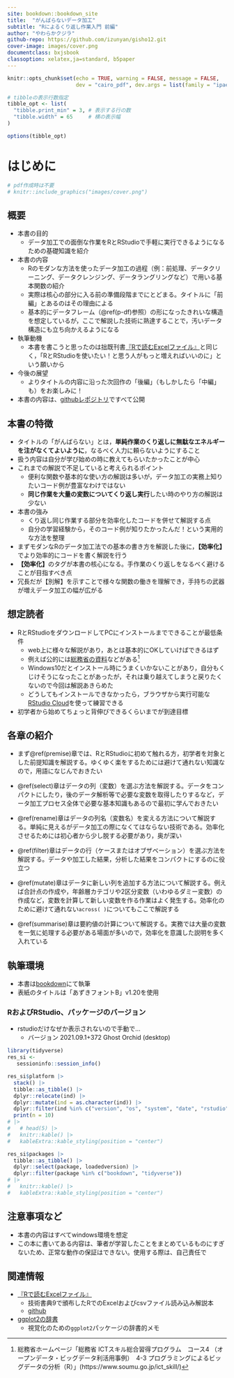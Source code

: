 ```yaml
---
site: bookdown::bookdown_site
title:  "がんばらないデータ加工"
subtitle: "Rによるくり返し作業入門 前編"
author: "やわらかクジラ"
github-repo: https://github.com/izunyan/gisho12.git
cover-image: images/cover.png
documentclass: bxjsbook
classoption: xelatex,ja=standard, b5paper
---
```


```r
knitr::opts_chunk$set(echo = TRUE, warning = FALSE, message = FALSE,
                      dev = "cairo_pdf", dev.args = list(family = "ipaexg")) # pdfでggplot2の日本語出力に必要な設定→html不可？

# tibbleの表示行数指定
tibble_opt <- list(
  "tibble.print_min" = 3, # 表示する行の数
  "tibble.width" = 65     # 横の表示幅
)

options(tibble_opt)

```

# はじめに {-#hajimeni}

```r
# pdf作成時は不要
# knitr::include_graphics("images/cover.png")
```

## 概要 {-}
* 本書の目的
  + データ加工での面倒な作業をRとRStudioで手軽に実行できるようになるための基礎知識を紹介

* 本書の内容
  + Rのモダンな方法を使ったデータ加工の過程（例：前処理、データクリーニング、データクレンジング、データラングリングなど）で用いる基本関数の紹介
  + 実際は核心の部分に入る前の準備段階までにとどまる。タイトルに「前編」とあるのはその理由による
  + 基本的にデータフレーム（\@ref(p-df)参照）の形になったきれいな構造を想定しているが，ここで解説した技術に熟達することで，汚いデータ構造にも立ち向かえるようになる

* 執筆動機
  + 本書を書こうと思ったのは拙既刊書[『Rで読むExcelファイル』](https://techbookfest.org/product/4794168259903488?productVariantID=5913872206659584)と同じく，「RとRStudioを使いたい！と思う人がもっと増えればいいのに」という願いから

* 今後の展望
  + よりタイトルの内容に沿った次回作の「後編」（もしかしたら「中編」も）をお楽しみに！

* 本書の内容は、[githubレポジトリ](https://github.com/izunyan/gisho12)ですべて公開


## 本書の特徴 {-}

* タイトルの「がんばらない」とは，**単純作業のくり返しに無駄なエネルギーを注がなくてよいように**，なるべく人力に頼らないようにすること
* 扱う内容は自分が学び始めの時に教えてもらいたかったことが中心
* これまでの解説で不足していると考えられるポイント
  + 便利な関数や基本的な使い方の解説は多いが，データ加工の実務上知りたいコード例が豊富なわけではない
  + **同じ作業を大量の変数についてくり返し実行**したい時のやり方の解説は少ない
* 本書の強み
  + くり返し同じ作業する部分を効率化したコードを併せて解説する点
  + 自分の学習経験から，そのコード例が知りたかったんだ！という実用的な方法を整理
* まずモダンなRのデータ加工法での基本の書き方を解説した後に，**【効率化】**でより効率的にコードを書く解説を行う
* **【効率化】**のタグが本書の核心になる。手作業のくり返しをなるべく避けることが目指すべき点
* 冗長だが【別解】を示すことで様々な関数の働きを理解でき，手持ちの武器が増えデータ加工の幅が広がる

## 想定読者 {-}

* RとRStudioをダウンロードしてPCにインストールまでできることが最低条件
  + web上に様々な解説があり，あとは基本的にOKしていけばできるはず
  + 例えば公的には[総務省の資料](https://www.soumu.go.jp/ict_skill/)などがある^[総務省ホームページ「総務省 ICTスキル総合習得プログラム　コース4
（オープンデータ・ビッグデータ利活用事例）　4-3 プログラミングによるビッグデータの分析（R）」(https://www.soumu.go.jp/ict_skill/)]
  + Windows10だとインストール時にうまくいかないことがあり，自分もくじけそうになったことがあったが，それは乗り越えてしまうと戻りたくないので今回は解説あきらめた
  + どうしてもインストールできなかったら，ブラウザから実行可能な[RStudio Cloud](https://rstudio.cloud/)を使って練習できる
* 初学者から始めてちょっと背伸びできるくらいまでが到達目標


## 各章の紹介 {-}

* まず\@ref(premise)章では、RとRStudioに初めて触れる方，初学者を対象とした前提知識を解説する。ゆくゆく楽をするためには避けて通れない知識なので，用語になじんでおきたい

* \@ref(select)章はデータの列（変数）を選ぶ方法を解説する。データをコンパクトにしたり，後のデータ解析等で必要な変数を取得したりするなど，データ加工プロセス全体で必要な基本知識もあるので最初に学んでおきたい

* \@ref(rename)章はデータの列名（変数名）を変える方法について解説する。単純に見えるがデータ加工の際になくてはならない技術である。効率化させるためには初心者から少し脱する必要があり，奥が深い

* \@ref(filter)章はデータの行（ケースまたはオブザベーション）を選ぶ方法を解説する。データや加工した結果，分析した結果をコンパクトにするのに役立つ

* \@ref(mutate)章はデータに新しい列を追加する方法について解説する。例えば合計点の作成や，年齢層カテゴリや2区分変数（いわゆるダミー変数）の作成など，変数を計算して新しい変数を作る作業はよく発生する。効率化のために避けて通れない`across( )`についてもここで解説する

* \@ref(summarise)章は要約値の計算について解説する。実務では大量の変数を一気に処理する必要がある場面が多いので，効率化を意識した説明を多く入れている


## 執筆環境 {-}

* 本書は[bookdown](https://bookdown.org/)にて執筆
* 表紙のタイトルは「あずきフォントB」v1.20を使用

### RおよびRStudio、パッケージのバージョン {-}

* rstudioだけなぜか表示されないので手動で…
  + バージョン 2021.09.1+372 Ghost Orchid (desktop)

```r
library(tidyverse)
res_si <- 
   sessioninfo::session_info()

res_si$platform |>
  stack() |>
  tibble::as_tibble() |>
  dplyr::relocate(ind) |>
  dplyr::mutate(ind = as.character(ind)) |>
  dplyr::filter(ind %in% c("version", "os", "system", "date", "rstudio")) |>
  print(n = 10)
# |> 
#   # head(5) |>
#   knitr::kable() |> 
#   kableExtra::kable_styling(position = "center")

res_si$packages |> 
  tibble::as_tibble() |> 
  dplyr::select(package, loadedversion) |> 
  dplyr::filter(package %in% c("bookdown", "tidyverse"))
# |>
#   knitr::kable() |> 
#   kableExtra::kable_styling(position = "center")
```


## 注意事項など {-}
* 本書の内容はすべてwindows環境を想定
* この本に書いてある内容は、筆者が学習したことをまとめているものにすぎないため、正常な動作の保証はできない。使用する際は、自己責任で 

<!-- ## ライセンス {-} -->

<!-- * 本webサイトは [CC BY-SA 4.0](https://creativecommons.org/licenses/by-sa/4.0/) -->
<!--   + 引用例：やわらかクジラ（2021）『がんばらないデータ加工ーRによるくり返し作業入門ー　前編』. （サークル名：ヤサイゼリー）, 技術書展12にて頒布  -->
<!--   + ただし，ライセンスの適用は本書での著作部分のみとなり，用いているデータやパッケージや画像などはそれぞれのライセンスに準じる -->


## 関連情報 {-#association}

* [『Rで読むExcelファイル』](https://techbookfest.org/product/4794168259903488?productVariantID=5913872206659584)
  + 技術書典9で頒布したRでのExcelおよびcsvファイル読み込み解説本
  + [github](https://izunyan.github.io/excel_r/)

* [ggplot2の辞書](https://izunyan.github.io/practice_ggplot2/)
  + 視覚化のための`ggplot2`パッケージの辞書的メモ    

    
       
       

<!-- ![](images/tweet.png)       -->